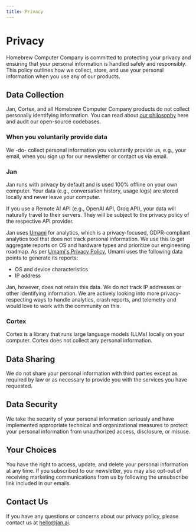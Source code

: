 ```yaml
---
title: Privacy
---
```



# Privacy

Homebrew Computer Company is committed to protecting your privacy and ensuring that your personal information is handled safely and responsibly. This policy outlines how we collect, store, and use your personal information when you use any of our products.

## Data Collection

Jan, Cortex, and all Homebrew Computer Company products do not collect personally identifying information. You can read about [our philosophy](/about#philosophy) here and audit our open-source codebases. 

### When you voluntarily provide data

We -do- collect personal information you voluntarily provide us, e.g., your email, when you sign up for our newsletter or contact us via email. 

### Jan 

Jan runs with privacy by default and is used 100% offline on your own computer. Your data (e.g., conversation history, usage logs) are stored locally and never leave your computer. 

<Callout type="info">
If you use a Remote AI API (e.g., OpenAI API, Groq API), your data will naturally travel to their servers. They will be subject to the privacy policy of the respective API provider.
</Callout>

Jan uses [Umami](https://umami.is/) for analytics, which is a privacy-focused, GDPR-compliant analytics tool that does not track personal information. We use this to get aggregate reports on OS and hardware types and prioritize our engineering roadmap. As per [Umami's Privacy Policy](https://umami.is/privacy), Umami uses the following data points to generate its reports:

- OS and device characteristics
- IP address

Jan, however, does not retain this data. We do not track IP addresses or other identifying information. We are actively looking into more privacy-respecting ways to handle analytics, crash reports, and telemetry and would love to work with the community on this. 

### Cortex

Cortex is a library that runs large language models (LLMs) locally on your computer. Cortex does not collect any personal information.

## Data Sharing

We do not share your personal information with third parties except as required by law or as necessary to provide you with the services you have requested.

## Data Security

We take the security of your personal information seriously and have implemented appropriate technical and organizational measures to protect your personal information from unauthorized access, disclosure, or misuse.

## Your Choices

You have the right to access, update, and delete your personal information at any time. If you subscribed to our newsletter, you may also opt-out of receiving marketing communications from us by following the unsubscribe link included in our emails.

## Contact Us

If you have any questions or concerns about our privacy policy, please contact us at hello@jan.ai.
